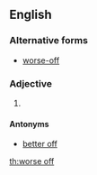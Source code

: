 ==English==

===Alternative forms===
* [[worse-off]]

===Adjective===
{{head|en|adjective|head=[[worse]] [[off]]}}

# {{en-comparative of|badly off}}

====Antonyms====
* [[better off]]

[[th:worse off]]